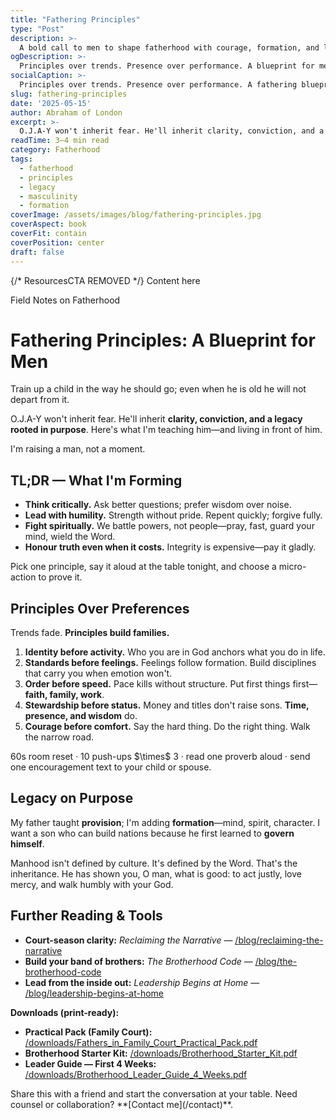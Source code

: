 ```yaml
---
title: "Fathering Principles"
type: "Post"
description: >-
  A bold call to men to shape fatherhood with courage, formation, and legacy—so sons inherit standards, not fear.
ogDescription: >-
  Principles over trends. Presence over performance. A blueprint for men who want to leave a legacy their sons can stand on.
socialCaption: >-
  Principles over trends. Presence over performance. A fathering blueprint for men who build legacy, not noise. #Fatherhood #Legacy #Character
slug: fathering-principles
date: '2025-05-15'
author: Abraham of London
excerpt: >-
  O.J.A-Y won't inherit fear. He'll inherit clarity, conviction, and a legacy rooted in purpose.
readTime: 3–4 min read
category: Fatherhood
tags: 
  - fatherhood
  - principles
  - legacy
  - masculinity
  - formation
coverImage: /assets/images/blog/fathering-principles.jpg
coverAspect: book
coverFit: contain
coverPosition: center
draft: false
---
```



{/* ResourcesCTA REMOVED */}
<BrandFrame title="Legacy Tips" subtitle="Key Advice">
  Content here
</BrandFrame>

<HeroEyebrow>Field Notes on Fatherhood</HeroEyebrow>

# Fathering Principles: A Blueprint for Men

<Verse cite="Proverbs 22:6">
  Train up a child in the way he should go; even when he is old he will not depart from it.
</Verse>

O.J.A-Y won't inherit fear. He'll inherit **clarity, conviction, and a legacy rooted in purpose**. Here's what I'm teaching him—and living in front of him.

<PullLine>
  I'm raising a man, not a moment.
</PullLine>

<Rule />

## TL;DR — What I'm Forming

- **Think critically.** Ask better questions; prefer wisdom over noise.
- **Lead with humility.** Strength without pride. Repent quickly; forgive fully.
- **Fight spiritually.** We battle powers, not people—pray, fast, guard your mind, wield the Word.
- **Honour truth even when it costs.** Integrity is expensive—pay it gladly.

<Callout tone="key" title="One move today">
  Pick one principle, say it aloud at the table tonight, and choose a micro-action to prove it.
</Callout>

<Rule />

## Principles Over Preferences

Trends fade. **Principles build families.**

1. **Identity before activity.** Who you are in God anchors what you do in life.
2. **Standards before feelings.** Feelings follow formation. Build disciplines that carry you when emotion won't.
3. **Order before speed.** Pace kills without structure. Put first things first—**faith, family, work**.
4. **Stewardship before status.** Money and titles don't raise sons. **Time, presence, and wisdom** do.
5. **Courage before comfort.** Say the hard thing. Do the right thing. Walk the narrow road.

<Note tone="info" title="Daily micro-rule (8 minutes)">
  60s room reset · 10 push-ups $\times$ 3 · read one proverb aloud · send one encouragement text to your child or spouse.
</Note>

<Rule />

## Legacy on Purpose

My father taught **provision**; I'm adding **formation**—mind, spirit, character. I want a son who can build nations because he first learned to **govern himself**.

<PullLine>
  Manhood isn't defined by culture. It's defined by the Word. That's the inheritance.
</PullLine>

<Verse cite="Micah 6:8">
  He has shown you, O man, what is good: to act justly, love mercy, and walk humbly with your God.
</Verse>

<Rule />

## Further Reading & Tools

- **Court-season clarity:** *Reclaiming the Narrative* — [/blog/reclaiming-the-narrative](/blog/reclaiming-the-narrative)
- **Build your band of brothers:** *The Brotherhood Code* — [/blog/the-brotherhood-code](/blog/the-brotherhood-code)
- **Lead from the inside out:** *Leadership Begins at Home* — [/blog/leadership-begins-at-home](/blog/leadership-begins-at-home)

**Downloads (print-ready):**
- **Practical Pack (Family Court):** [/downloads/Fathers_in_Family_Court_Practical_Pack.pdf](/downloads/Fathers_in_Family_Court_Practical_Pack.pdf)
- **Brotherhood Starter Kit:** [/downloads/Brotherhood_Starter_Kit.pdf](/downloads/Brotherhood_Starter_Kit.pdf)
- **Leader Guide — First 4 Weeks:** [/downloads/Brotherhood_Leader_Guide_4_Weeks.pdf](/downloads/Brotherhood_Leader_Guide_4_Weeks.pdf)

<Rule />

<Note tone="key" title="Build with Us">
  Share this with a friend and start the conversation at your table. Need counsel or collaboration? **[Contact me](/contact)**.
</Note>

<ShareRow text="Fathering principles for men who want to leave a legacy their sons can stand on—identity, order, courage, presence." hashtags="Fatherhood,Legacy,Character" />


